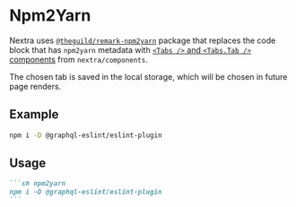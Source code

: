 # Npm2Yarn

Nextra uses
[`@theguild/remark-npm2yarn`](https://npmjs.com/package/@theguild/remark-npm2yarn)
package that replaces the code block that has `npm2yarn` metadata with
[`<Tabs />` and `<Tabs.Tab />` components](/docs/guide/built-ins/tabs) from
`nextra/components`.

The chosen tab is saved in the local storage, which will be chosen in future
page renders.

## Example

```sh npm2yarn
npm i -D @graphql-eslint/eslint-plugin
```

## Usage

````md filename="Markdown" /npm2yarn/
```sh npm2yarn
npm i -D @graphql-eslint/eslint-plugin
```
````
